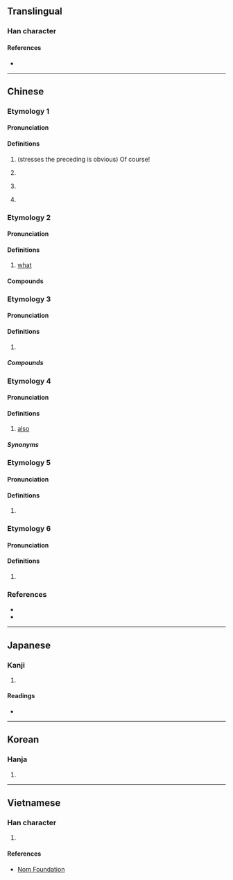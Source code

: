 {{character info/new}}
==Translingual==

===Han character===
{{Han char|rn=30|rad=口|as=11|sn=14|four=60094|canj=RIDD,RIJC|ids=⿰口麻}}

====References====
* {{Han ref|kx=0206.201|dkj=04230|dj=0429.190|hdz=10678.070|uh=561B|ud=22043|bh=B9C0|bd=47552}}

----

==Chinese==
{{attention|hak|read as "mà"?}}

===Etymology 1===
{{zh-forms}}

====Pronunciation====
{{zh-pron
|m=ma
|c=maa3
|mn=ml:--ma/tw:--mah
|cat=part
}}

====Definitions====
{{zh-hanzi}}

# (stresses the preceding is obvious) Of course!
#: {{zh-x|這樣 才 對 嘛！|That's how it should be!}}
# {{n-g|signals a pause in a sentence, similar to the function of a comma}}
#: {{zh-x|你 嘛，不必 去。|You, don't need to go.}}
# {{rfdef|zh}}
#: {{zh-x|別 著[着]{zhāo}急 嘛。|Don't worry.}}
# {{rfdef|zh}}
#: {{zh-x|什麼 嘛，我 還 以為 地震 了。|}}

===Etymology 2===
{{zh-forms}}

====Pronunciation====
{{zh-pron
|m=má,er=y
|cat=pron
}}

====Definitions====
{{zh-hanzi}}

# {{lb|zh|dialectal}} [[what]]

====Compounds====
{{zh-der|幹嘛|嘛兒}}

===Etymology 3===
{{zh-forms}}

====Pronunciation====
{{zh-pron
|m=ma
|c=maa4
|cat=
}}

====Definitions====
{{zh-hanzi}}

# {{zh-only|喇嘛}}

=====Compounds=====
{{zh-der|喇嘛|喇嘛教|班禪喇嘛|燒喇嘛|達賴喇嘛}}

===Etymology 4===
{{zh-forms|alt=嗎}}

====Pronunciation====
{{zh-pron
|mn=xm,zz,tw:mā/qz:mǎ
|cat=adv
}}

====Definitions====
{{zh-hanzi}}

# {{lb|zh|Min Nan}} [[also]]

=====Synonyms=====
{{zh-dial|也}}

===Etymology 5===
{{zh-forms}}

====Pronunciation====
{{zh-pron
|m=má
|cat=
}}

====Definitions====
{{zh-hanzi}}

# {{zh-only|唵嘛呢叭咪吽}}

===Etymology 6===
{{zh-forms|alt=嗎}}

====Pronunciation====
{{zh-pron
|mn=xm,qz,tw:mà
|cat=
}}

====Definitions====
{{zh-hanzi}}

# {{zh-only|嘛嘛吼}}

===References===
* {{R:yue:mfccd}}
* {{thcwd|10417}}

{{zh-cat|Beginning}}

----

==Japanese==

===Kanji===
{{ja-kanji|grade=|rs=口11}}

# {{defn|lang=ja|sort=口11}}

====Readings====
* {{ja-readings|goon=め|kanon=ば|kanyoon=ま|kun=}}

----

==Korean==

===Hanja===
{{ko-hanja|hangeul=마|rv=ma|mr=ma|y=ma}}

# {{defn|lang=ko|sort=口11}}

----

==Vietnamese==

===Han character===
{{vi-hantu|[[ma]]|rs=口11}}

# {{defn|lang=vi|sort=口11}}

====References====
* [http://nomfoundation.org/common/nom_details.php?codepoint=561b Nom Foundation]